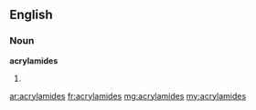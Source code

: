 ==English==

===Noun===
'''acrylamides'''

# {{plural of|[[acrylamide]]}}

[[ar:acrylamides]]
[[fr:acrylamides]]
[[mg:acrylamides]]
[[my:acrylamides]]